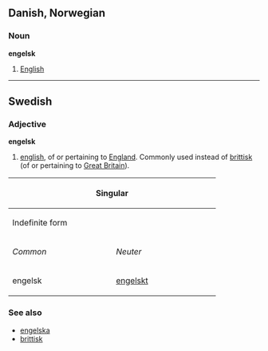 ==Danish, Norwegian==
===Noun===
'''engelsk'''

#[[English]]

----
==Swedish==
===Adjective===
'''engelsk'''

#[[english]], of or pertaining to [[England]]. Commonly used instead of [[brittisk]] (of or pertaining to [[Great Britain]]).

{| border=1 cellspacing=0 
|- bgcolor="#FFFFF0" align=center
! colspan=4 width=400 | Singular
! rowspan=3 width=100 | Plural
|- bgcolor="#FFFFF0" align=center
! colspan=2 width=200 | Indefinite form
! colspan=2 width=200 | Definite form
|- bgcolor="#FFFFF0" align=center
| width=100 | ''Common''
| width=100 | ''Neuter''
| width=100 | ''Sexus maskuline''
| width=100 | ''Other sexus''
|- align=center
| engelsk
| [[engelskt]]
| [[engelske]]
| [[engelska]]
| [[engelska]]
|}

===See also===
*[[engelska]]
*[[brittisk]]